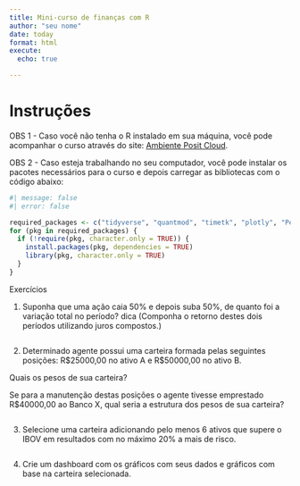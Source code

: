 ---
title: Mini-curso de finanças com R
author: "seu nome"
date: today
format: html
execute: 
  echo: true

---

# Instruções

OBS 1 - Caso você não tenha o R instalado em sua máquina, você pode acompanhar o curso através do site: [Ambiente Posit Cloud](https://posit.cloud/content/8286998).

OBS 2 - Caso esteja trabalhando no seu computador, você pode instalar os pacotes necessários para o curso e depois carregar as bibliotecas com o código abaixo:



```{r instalação dos pacotes}
#| message: false
#| error: false

required_packages <- c("tidyverse", "quantmod", "timetk", "plotly", "PerformanceAnalytics","DT")
for (pkg in required_packages) {
  if (!require(pkg, character.only = TRUE)) {
    install.packages(pkg, dependencies = TRUE)
    library(pkg, character.only = TRUE)
  }
}
```

Exercícios

1. Suponha que uma ação caia 50% e depois suba 50%, de quanto foi a variação total no período? dica (Componha o retorno destes dois períodos utilizando juros compostos.)

```{r}

```

2. Determinado agente possui uma carteira formada pelas seguintes posições: R\$25000,00 no ativo A e R\$50000,00 no ativo B.

Quais os pesos de sua carteira?

Se para a manutenção destas posições o agente tivesse emprestado R\$40000,00 ao Banco X, qual seria a estrutura dos pesos de sua carteira?

```{r}

```

3. Selecione uma carteira adicionando pelo menos 6 ativos que supere o IBOV em resultados com no máximo 20% a mais de risco. 

```{r}

```

4. Crie um dashboard com os gráficos com seus dados e gráficos com base na carteira selecionada.